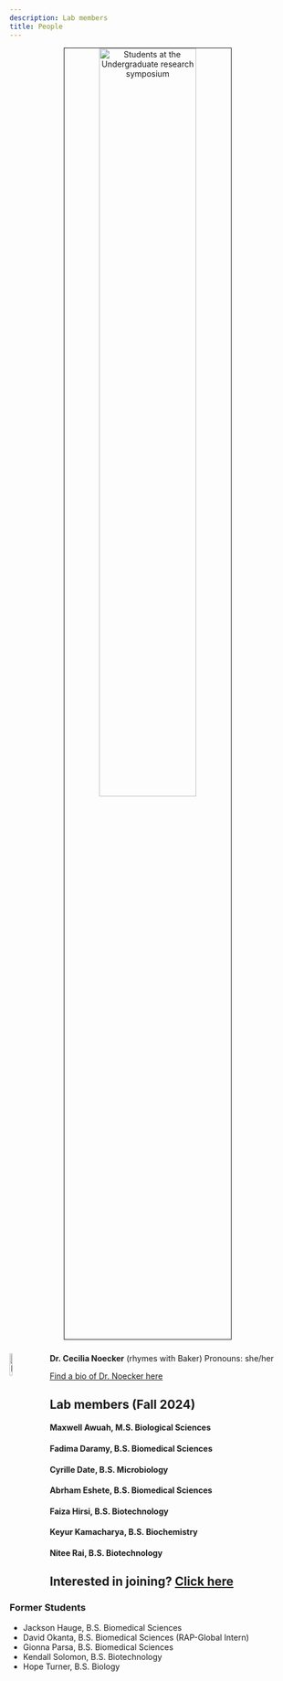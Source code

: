 ```yaml
---
description: Lab members
title: People
---
```


<!-- <div style= "float:left;position: relative"> -->

<div style="text-align:center;position:center">
<img alt = 'Students at the Undergraduate research symposium' width='58%' src='/images/URS2024_crop.jpg'  style='margin:0px 20px 10px 0px' border='1px'/>

</div>

**Dr. Cecilia Noecker**
(rhymes with Baker)
<img alt = 'Dr. Noecker' width='10%' src='/images/headshot3a.jpg' align='left' style='margin:0px 20px 10px 0px'/>
Pronouns: she/her

[Find a bio of Dr. Noecker here](../bio)

## Lab members (Fall 2024)

#### Maxwell Awuah, M.S. Biological Sciences
#### Fadima Daramy, B.S. Biomedical Sciences
#### Cyrille Date, B.S. Microbiology
#### Abrham Eshete, B.S. Biomedical Sciences
#### Faiza Hirsi, B.S. Biotechnology
#### Keyur Kamacharya, B.S. Biochemistry
#### Nitee Rai, B.S. Biotechnology

<!--
**Gionna Parsa**

- B.S. Biomedical Sciences
- Project: Distribution of antibiotic resistance in human gut Actinobacteria

**Kendall Solomon**

- B.S. Biotechnology
- Project: Metabolic diversity and strain variation in genus *Slackia*

**Cyrille Date**

- B.S. Microbiology
- Project: Evolution of novel transcription factor gene families in gut Actinobacteria

**Hope Turner**

- B.S. Biology
- Project: Effect of microplastics on soil microbial communities (Collaboration with Dr. Mriganka De)

**David Okanta**

- RAP-Global Research Intern
- Project: Metabolic adaptations of mammalian gut Actinobacteria

-->



## Interested in joining? [Click here](../join_the_lab)

### Former Students
- Jackson Hauge, B.S. Biomedical Sciences
- David Okanta, B.S. Biomedical Sciences (RAP-Global Intern)
- Gionna Parsa, B.S. Biomedical Sciences
- Kendall Solomon, B.S. Biotechnology
- Hope Turner, B.S. Biology

<!-- </div> -->


